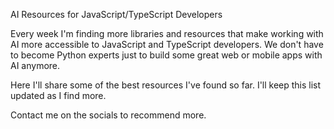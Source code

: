 <div className="flex flex-row justify-center mb-10 md:mb-28">
  <CoverImage title="AI for JavaScript Devs" src="/images/projects/ai-for-js-devs.webp" width={303} height={153} />
</div>

<Heading1 className="mb-4 text-center">AI Resources for JavaScript/TypeScript Developers</Heading1>

Every week I'm finding more libraries and resources that make working with AI more accessible to JavaScript and TypeScript developers. We don't have to become Python experts just to build some great web or mobile apps with AI anymore.

Here I'll share some of the best resources I've found so far. I'll keep this list updated as I find more.

Contact me on the socials to recommend more.

<AIResourcesTable />

